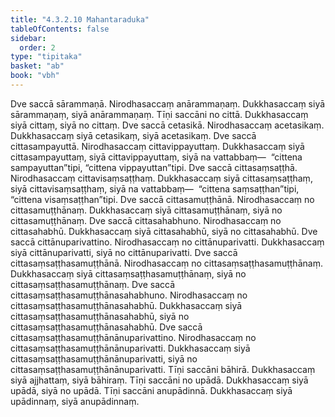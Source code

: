 ```yaml
---
title: "4.3.2.10 Mahantaraduka"
tableOfContents: false
sidebar:
  order: 2
type: "tipitaka"
basket: "ab"
book: "vbh"
---
```



<DynamicBreadcrumb />

<Paragraph number="851" book="vbh">
Dve saccā sārammaṇā. Nirodhasaccaṃ anārammaṇaṃ. Dukkhasaccaṃ siyā sārammaṇaṃ, siyā anārammaṇaṃ. Tīṇi saccāni no cittā. Dukkhasaccaṃ siyā cittaṃ, siyā no cittaṃ. Dve saccā cetasikā. Nirodhasaccaṃ acetasikaṃ. Dukkhasaccaṃ siyā cetasikaṃ, siyā acetasikaṃ. Dve saccā cittasampayuttā. Nirodhasaccaṃ cittavippayuttaṃ. Dukkhasaccaṃ siyā cittasampayuttaṃ, siyā cittavippayuttaṃ, siyā na vattabbaṃ—  “cittena sampayuttan”tipi, “cittena vippayuttan”tipi. Dve saccā cittasaṃsaṭṭhā. Nirodhasaccaṃ cittavisaṃsaṭṭhaṃ. Dukkhasaccaṃ siyā cittasaṃsaṭṭhaṃ, siyā cittavisaṃsaṭṭhaṃ, siyā na vattabbaṃ—  “cittena saṃsaṭṭhan”tipi, “cittena visaṃsaṭṭhan”tipi. Dve saccā cittasamuṭṭhānā. Nirodhasaccaṃ no cittasamuṭṭhānaṃ. Dukkhasaccaṃ siyā cittasamuṭṭhānaṃ, siyā no cittasamuṭṭhānaṃ. Dve saccā cittasahabhuno. Nirodhasaccaṃ no cittasahabhū. Dukkhasaccaṃ siyā cittasahabhū, siyā no cittasahabhū. Dve saccā cittānuparivattino. Nirodhasaccaṃ no cittānuparivatti. Dukkhasaccaṃ siyā cittānuparivatti, siyā no cittānuparivatti. Dve saccā cittasaṃsaṭṭhasamuṭṭhānā. Nirodhasaccaṃ no cittasaṃsaṭṭhasamuṭṭhānaṃ. Dukkhasaccaṃ siyā cittasaṃsaṭṭhasamuṭṭhānaṃ, siyā no cittasaṃsaṭṭhasamuṭṭhānaṃ. Dve saccā cittasaṃsaṭṭhasamuṭṭhānasahabhuno. Nirodhasaccaṃ no cittasaṃsaṭṭhasamuṭṭhānasahabhū. Dukkhasaccaṃ siyā cittasaṃsaṭṭhasamuṭṭhānasahabhū, siyā no cittasaṃsaṭṭhasamuṭṭhānasahabhū. Dve saccā cittasaṃsaṭṭhasamuṭṭhānānuparivattino. Nirodhasaccaṃ no cittasaṃsaṭṭhasamuṭṭhānānuparivatti. Dukkhasaccaṃ siyā cittasaṃsaṭṭhasamuṭṭhānānuparivatti, siyā no cittasaṃsaṭṭhasamuṭṭhānānuparivatti.
</Paragraph>

<Paragraph number="852" book="vbh">
Tīṇi saccāni bāhirā. Dukkhasaccaṃ siyā ajjhattaṃ, siyā bāhiraṃ. Tīṇi saccāni no upādā. Dukkhasaccaṃ siyā upādā, siyā no upādā. Tīṇi saccāni anupādinnā. Dukkhasaccaṃ siyā upādinnaṃ, siyā anupādinnaṃ.
</Paragraph>
